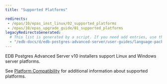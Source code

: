 ```yaml
---
title: "Supported Platforms"

redirects:
 - /epas/10/epas_inst_linux/02_supported_platforms
 - /epas/10/epas_upgrade_guide/01_supported_platforms
legacyRedirectsGenerated:
  # This list is generated by a script. If you need add entries, use the `legacyRedirects` key.
  - "/edb-docs/d/edb-postgres-advanced-server/user-guides/language-pack-guide/10/EDB_Postgres_Language_Pack_Guide.1.03.html"
---
```


EDB Postgres Advanced Server v10 installers support Linux and Windows server platforms. 

See [Platform Compatibility](https://www.enterprisedb.com/platform-compatibility#epas)
 for additional information about supported platforms.

